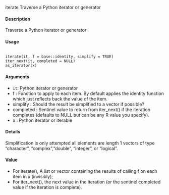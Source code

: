 
iterate Traverse a Python iterator or generator

#### Description 

Traverse a Python iterator or generator

#### Usage

<pre><code>
iterate(it, f = base::identity, simplify = TRUE)
iter_next(it, completed = NULL)
as_iterator(x)
</code></pre>

#### Arguments
* ``it``: Python iterator or generator
* f : Function to apply to each item. By default applies the identity function which just reflects back the value of the item.
* simplify : Should the result be simplified to a vector if possible?
* completed : Sentinel value to return from iter_next() if the iteration completes (defaults to NULL but can be any R value you specify).
* x : Python iterator or iterable

#### Details
Simplification is only attempted all elements are length 1 vectors of type "character", "complex","double", "integer", or "logical".

#### Value
* For iterate(), A list or vector containing the results of calling f on each item in x (invisibly);
* For iter_next(), the next value in the iteration (or the sentinel completed value if the iteration is complete).
